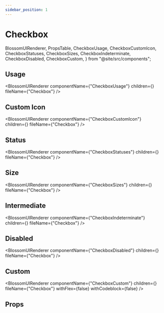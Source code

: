 ```yaml
---
sidebar_position: 1
---
```


# Checkbox

  BlossomUIRenderer,
  PropsTable,
  CheckboxUsage,
  CheckboxCustomIcon,
  CheckboxStatuses,
  CheckboxSizes,
  CheckboxIndeterminate,
  CheckboxDisabled,
  CheckboxCustom,
} from "@site/src/components";

## Usage

<BlossomUIRenderer
  componentName={"CheckboxUsage"}
  children={<CheckboxUsage />}
  fileName={"Checkbox"}
/>

## Custom Icon

<BlossomUIRenderer
  componentName={"CheckboxCustomIcon"}
  children={<CheckboxCustomIcon />}
  fileName={"Checkbox"}
/>

## Status

<BlossomUIRenderer
  componentName={"CheckboxStatuses"}
  children={<CheckboxStatuses />}
  fileName={"Checkbox"}
/>

## Size

<BlossomUIRenderer
  componentName={"CheckboxSizes"}
  children={<CheckboxSizes />}
  fileName={"Checkbox"}
/>

## Intermediate

<BlossomUIRenderer
  componentName={"CheckboxIndeterminate"}
  children={<CheckboxIndeterminate />}
  fileName={"Checkbox"}
/>

## Disabled

<BlossomUIRenderer
  componentName={"CheckboxDisabled"}
  children={<CheckboxDisabled />}
  fileName={"Checkbox"}
/>

## Custom

<BlossomUIRenderer
  componentName={"CheckboxCustom"}
  children={<CheckboxCustom />}
  fileName={"Checkbox"}
  withFlex={false}
  withCodeblock={false}
/>

## Props

<PropsTable componentName="Checkbox" />
